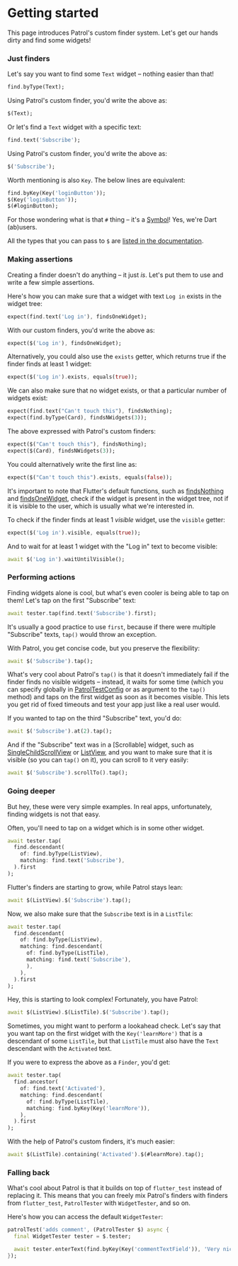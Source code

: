 # Getting started

This page introduces Patrol's custom finder system. Let's get our hands dirty
and find some widgets!

### Just finders

Let's say you want to find some `Text` widget – nothing easier than that!

```dart
find.byType(Text);
```

Using Patrol's custom finder, you'd write the above as:

```dart
$(Text);
```

Or let's find a `Text` widget with a specific text:

```dart
find.text('Subscribe');
```

Using Patrol's custom finder, you'd write the above as:

```dart
$('Subscribe');
```

Worth mentioning is also `Key`. The below lines are equivalent:

```dart
find.byKey(Key('loginButton'));
$(Key('loginButton'));
$(#loginButton);
```

For those wondering what is that `#` thing – it's a
[Symbol](https://api.dart.dev/dart-core/Symbol-class.html)! Yes, we're Dart
(ab)users.

All the types that you can pass to `$` are [listed in the documentation][doc].

### Making assertions

Creating a finder doesn't do anything – it just _is_. Let's put them to use and
write a few simple assertions.

Here's how you can make sure that a widget with text `Log in` exists in the
widget tree:

```dart
expect(find.text('Log in'), findsOneWidget);
```

With our custom finders, you'd write the above as:

```dart
expect($('Log in'), findsOneWidget);
```

Alternatively, you could also use the `exists` getter, which returns true if the
finder finds at least 1 widget:

```dart
expect($('Log in').exists, equals(true));
```

We can also make sure that no widget exists, or that a particular number of
widgets exist:

```dart
expect(find.text("Can't touch this"), findsNothing);
expect(find.byType(Card), findsNWidgets(3));
```

The above expressed with Patrol's custom finders:

```dart
expect($("Can't touch this"), findsNothing);
expect($(Card), findsNWidgets(3));
```

You could alternatively write the first line as:

```dart
expect($("Can't touch this").exists, equals(false));
```

It's important to note that Flutter's default functions, such as [findsNothing]
and [findsOneWidget], check if the widget is present in the widget tree, not if
it is visible to the user, which is usually what we're interested in.

To check if the finder finds at least 1 _visible_ widget, use the `visible`
getter:

```dart
expect($('Log in').visible, equals(true));
```

And to wait for at least 1 widget with the "Log in" text to become visible:

```dart
await $('Log in').waitUntilVisible();
```

### Performing actions

Finding widgets alone is cool, but what's even cooler is being able to tap on
them! Let's tap on the first "Subscribe" text:

```dart
await tester.tap(find.text('Subscribe').first);
```

It's usually a good practice to use `first`, because if there were multiple
"Subscribe" texts, `tap()` would throw an exception.

With Patrol, you get concise code, but you preserve the flexibility:

```dart
await $('Subscribe').tap();
```

What's very cool about Patrol's `tap()` is that it doesn't immediately fail if
the finder finds no visible widgets – instead, it waits for some time (which you
can specify globally in [PatrolTestConfig] or as argument to the `tap()` method)
and taps on the first widget as soon as it becomes visible. This lets you get
rid of fixed timeouts and test your app just like a real user would.

If you wanted to tap on the third "Subscribe" text, you'd do:

```dart
await $('Subscribe').at(2).tap();
```

And if the "Subscribe" text was in a [Scrollable] widget, such as
[SingleChildScrollView] or [ListView], and you want to make sure that it is
visible (so you can `tap()` on it), you can scroll to it very easily:

```dart
await $('Subscribe').scrollTo().tap();
```

### Going deeper

But hey, these were very simple examples. In real apps, unfortunately, finding
widgets is not that easy.

Often, you'll need to tap on a widget which is in some other widget.

```dart
await tester.tap(
  find.descendant(
    of: find.byType(ListView),
    matching: find.text('Subscribe'),
  ).first
);
```

Flutter's finders are starting to grow, while Patrol stays lean:

```dart
await $(ListView).$('Subscribe').tap();
```

Now, we also make sure that the `Subscribe` text is in a `ListTile`:

```dart
await tester.tap(
  find.descendant(
    of: find.byType(ListView),
    matching: find.descendant(
      of: find.byType(ListTile),
      matching: find.text('Subscribe'),
      ),
    ),
  ).first
);
```

Hey, this is starting to look complex! Fortunately, you have Patrol:

```dart
await $(ListView).$(ListTile).$('Subscribe').tap();
```

Sometimes, you might want to perform a lookahead check. Let's say that you want
tap on the first widget with the `Key('learnMore')` that is a descendant of some
`ListTile`, but that `ListTile` must also have the `Text` descendant with the
`Activated` text.

If you were to express the above as a `Finder`, you'd get:

```dart
await tester.tap(
  find.ancestor(
    of: find.text('Activated'),
    matching: find.descendant(
      of: find.byType(ListTile),
      matching: find.byKey(Key('learnMore')),
    ),
  ).first
);
```

With the help of Patrol's custom finders, it's much easier:

```dart
await $(ListTile).containing('Activated').$(#learnMore).tap();
```

### Falling back

What's cool about Patrol is that it builds on top of `flutter_test` instead of
replacing it. This means that you can freely mix Patrol's finders with finders
from `flutter_test`, `PatrolTester` with `WidgetTester`, and so on.

Here's how you can access the default `WidgetTester`:

```dart
patrolTest('adds comment', (PatrolTester $) async {
  final WidgetTester tester = $.tester;

  await tester.enterText(find.byKey(Key('commentTextField')), 'Very nice!');
});
```

[doc]: https://pub.dev/documentation/patrol/latest/patrol/createFinder.html
[findsnothing]: https://api.flutter.dev/flutter/flutter_test/findsNothing-constant.html
[findsonewidget]: https://api.flutter.dev/flutter/flutter_test/findsOneWidget-constant.html
[patroltestconfig]: https://pub.dev/documentation/patrol/latest/patrol/PatrolTestConfig-class.html
[singlechildscrollview]: https://api.flutter.dev/flutter/widgets/SingleChildScrollView-class.html
[listview]: https://api.flutter.dev/flutter/widgets/ListView-class.html
